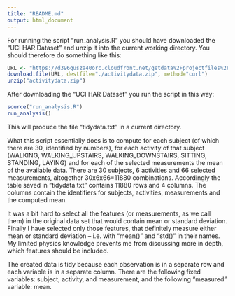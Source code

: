 ```yaml
---
title: "README.md"
output: html_document
---
```


For running the script "run_analysis.R" you should have downloaded the "UCI HAR Dataset" and unzip it into the current working directory. You should therefore do something like this:   

```r
URL <- "https://d396qusza40orc.cloudfront.net/getdata%2Fprojectfiles%2FUCI%20HAR%20Dataset.zip"
download.file(URL, destfile="./activitydata.zip", method="curl")
unzip("activitydata.zip")
```

After downloading the "UCI HAR Dataset" you run the script in this way:

```r
source("run_analysis.R")
run_analysis()
```

This will produce the file "tidydata.txt" in a current directory. 

What this script essentially does is to compute for each subject (of which there are 30, identified by numbers), for each activity of that subject (WALKING, WALKING_UPSTAIRS, WALKING_DOWNSTAIRS, SITTING, STANDING, LAYING) and for each of the selected measurements the mean of the available data. There are 30 subjects, 6 activities and 66 selected measurements, altogether 30x6x66=11880 combinations. Accordingly the table saved in "tidydata.txt" contains 11880 rows and 4 columns. The columns contain the identifiers for subjects, activities, measurements and the computed mean.

It was a bit hard to select all the features (or measurements, as we call them) in the original data set that would contain mean or standard deviation. Finally I have selected only those features, that definitely measure either mean or standard deviation -- i.e. with "mean()" and "std()" in their names. My limited physics knowledge prevents me from discussing more in depth, which features should be included. 


The created data is tidy because each observation is in a separate row and each variable is in a separate column. There are the following fixed variables: subject, activity, and measurement, and the following "measured" variable: mean. 
